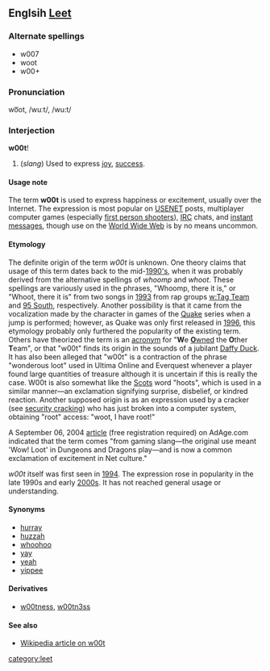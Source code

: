 ==Englsih [[Leet]]==

===Alternate spellings===
*w007
*woot
*w00+

===Pronunciation===
wo͞ot, /wuːt/, /wu:t/ 

===Interjection===
'''w00t'''!
# (''slang'') Used to express [[joy]], [[success]].

====Usage note====
The term '''w00t''' is used to express happiness or excitement, usually over the Internet. The expression is most popular on [[USENET]] posts, multiplayer computer games (especially [[first person shooter]]s), [[Internet relay chat|IRC]] chats, and [[instant messages]], though use on the [[World Wide Web]] is by no means uncommon.

====Etymology====
The definite origin of the term ''w00t'' is unknown.  One theory claims that usage of this term dates back to the mid-[[w:1990|1990's]], when it was probably derived from the alternative spellings of ''whoomp'' and ''whoot''. These spellings are variously used in the phrases, "Whoomp, there it is," or "Whoot, there it is" from two songs in [[w:1993|1993]] from rap groups [[w:Tag Team]] and [[w:95 South|95 South]], respectively. Another possibility is that it came from the vocalization made by the character in games of the [[w:Quake computer game|Quake]] series when a jump is performed; however, as Quake was only first released in [[w:1996|1996]], this etymology probably only furthered the popularity of the existing term. Others have theorized the term is an [[acronym]] for "'''W'''e [[pwn|'''O'''wned]] the '''O'''ther '''T'''eam", or that "w00t" finds its origin in the sounds of a jubilant [[w:Daffy Duck|Daffy Duck]]. It has also been alleged that "w00t" is a contraction of the phrase "wonderous loot" used in Ultima Online and Everquest whenever a player found large quantities of treasure although it is uncertain if this is really the case.  W00t is also somewhat like the [[w:Scots language|Scots]] word "hoots", which is used in a similar manner—an exclamation signifying surprise, disbelief, or kindred reaction. Another supposed origin is as an expression used by a cracker (see [[w:security cracking|security cracking]]) who has just broken into a computer system, obtaining "root" access: "woot, I have root!" 

A September 06, 2004 [http://www.adage.com/news.cms?newsId=41424 article] (free registration required) on AdAge.com indicated that the term comes "from gaming slang—the original use meant 'Wow! Loot' in Dungeons and Dragons play—and is now a common exclamation of excitement in Net culture."
    
''w00t'' itself was first seen in [[w:1994|1994]]. The expression rose in popularity in the late 1990s and early [[2000s]].  It has not reached general usage or understanding.

====Synonyms====
*[[hurray]]
*[[huzzah]]
*[[whoohoo]]
*[[yay]]
*[[yeah]]
*[[yippee]]

====Derivatives====
*[[w00tness]], [[w00tn3ss]]

====See also====
*[[w:w00t|Wikipedia article on w00t]]
[[category:leet]]